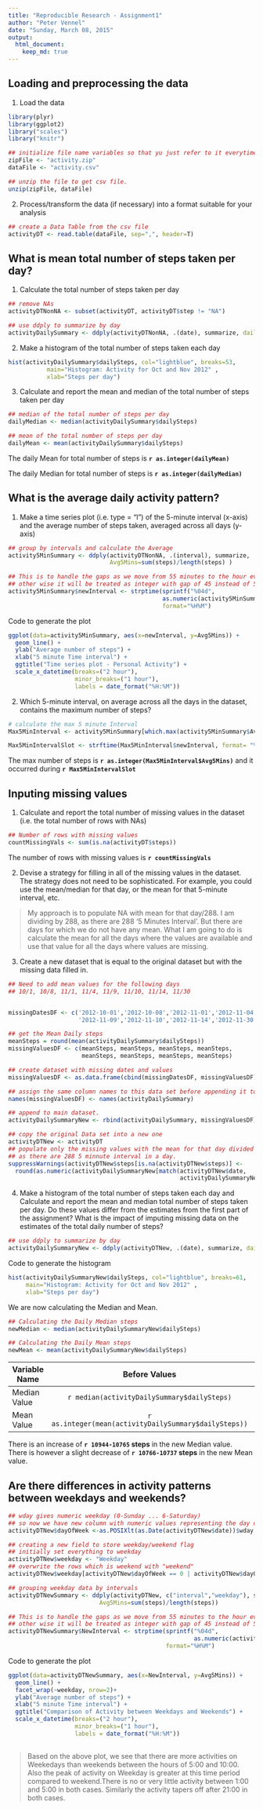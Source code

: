 ```yaml
---
title: "Reproducible Research - Assignment1"
author: "Peter Vennel"
date: "Sunday, March 08, 2015"
output: 
  html_document:
    keep_md: true
---
```



## Loading and preprocessing the data

1. Load the data
```r
library(plyr)
library(ggplot2)
library("scales")
library("knitr")

## initialize file name variables so that yu just refer to it everytime you need it.
zipFile <- "activity.zip"
dataFile <- "activity.csv"

## unzip the file to get csv file.
unzip(zipFile, dataFile)
```


2. Process/transform the data (if necessary) into a format suitable for your analysis
```r
## create a Data Table from the csv file
activityDT <- read.table(dataFile, sep=",", header=T)
```


## What is mean total number of steps taken per day?
1. Calculate the total number of steps taken per day
```r
## remove NAs
activityDTNonNA <- subset(activityDT, activityDT$step != "NA")

## use ddply to summarize by day
activityDailySummary <- ddply(activityDTNonNA, .(date), summarize, dailySteps=sum(steps))
```

2. Make a histogram of the total number of steps taken each day
```r
hist(activityDailySummary$dailySteps, col="lightblue", breaks=53, 
           main="Histogram: Activity for Oct and Nov 2012" ,
           xlab="Steps per day")
```

3. Calculate and report the mean and median of the total number of steps taken per day
```r
## median of the total number of steps per day
dailyMedian <- median(activityDailySummary$dailySteps)

## mean of the total number of steps per day
dailyMean <- mean(activityDailySummary$dailySteps)
```

The daily Mean for total number of steps is **`r as.integer(dailyMean)`**

The daily Median for total number of steps is **`r as.integer(dailyMedian)`**


## What is the average daily activity pattern?

1. Make a time series plot (i.e. type = "l") of the 5-minute interval (x-axis) and the average number of steps taken, averaged across all days (y-axis)
```r
## group by intervals and calculate the Average
activity5MinSummary <- ddply(activityDTNonNA, .(interval), summarize, 
                             Avg5Mins=sum(steps)/length(steps) )

## This is to handle the gaps as we move from 55 minutes to the hour every hour. 
## other wise it will be treated as integer with gap of 45 instead of 5.
activity5MinSummary$newInterval <- strptime(sprintf("%04d", 
                                            as.numeric(activity5MinSummary$interval)), 
                                            format="%H%M")
```

Code to generate the plot

```r
ggplot(data=activity5MinSummary, aes(x=newInterval, y=Avg5Mins)) +
  geom_line() + 
  ylab("Average number of steps") +
  xlab("5 minute Time interval") +
  ggtitle("Time series plot - Personal Activity") + 
  scale_x_datetime(breaks=("2 hour"), 
                   minor_breaks=("1 hour"),
                   labels = date_format("%H:%M"))
```


2. Which 5-minute interval, on average across all the days in the dataset, contains the maximum number of steps?
```r
# calculate the max 5 minute Interval
Max5MinInterval <- activity5MinSummary[which.max(activity5MinSummary$Avg5Mins), ]

Max5MinIntervalSlot <- strftime(Max5MinInterval$newInterval, format= "%H:%M")
```

The max number of steps is **`r as.integer(Max5MinInterval$Avg5Mins)`** and it occurred during **`r Max5MinIntervalSlot`**


## Inputing missing values

1. Calculate and report the total number of missing values in the dataset (i.e. the total number of rows with NAs)

```r
## Number of rows with missing values
countMissingVals <- sum(is.na(activityDT$steps))
``` 

The number of rows with missing values is **`r countMissingVals`**


2. Devise a strategy for filling in all of the missing values in the dataset. The strategy does not need to be sophisticated. For example, you could use the mean/median for that day, or the mean for that 5-minute interval, etc.

> My approach is to populate NA with mean for that  day/288. I am dividing by 288, as there are 288 '5 Minutes Interval'. But there are days for which we do not have any mean. What I am going to do is calculate the mean for all the days where the values are available and use that value for all the days where values are missing.

3. Create a new dataset that is equal to the original dataset but with the missing data filled in.

```r
## Need to add mean values for the following days
## 10/1, 10/8, 11/1, 11/4, 11/9, 11/10, 11/14, 11/30


missingDatesDF <- c('2012-10-01','2012-10-08','2012-11-01','2012-11-04',
                    '2012-11-09','2012-11-10','2012-11-14','2012-11-30')

## get the Mean Daily steps
meanSteps = round(mean(activityDailySummary$dailySteps))
missingValuesDF <- c(meanSteps, meanSteps, meanSteps, meanSteps,
                     meanSteps, meanSteps, meanSteps, meanSteps)

## create dataset with missing dates and values
missingValuesDF <- as.data.frame(cbind(missingDatesDF, missingValuesDF))

## assign the same column names to this data set before appending it to teh main dataset
names(missingValuesDF) <- names(activityDailySummary)

## append to main dataset.
activityDailySummaryNew <- rbind(activityDailySummary, missingValuesDF)

## copy the original Data set into a new one
activityDTNew <- activityDT
## populate only the missing values with the mean for that day divided by 288.
## as there are 288 5 minnute interval in a day.
suppressWarnings(activityDTNew$steps[is.na(activityDTNew$steps)] <- 
  round(as.numeric(activityDailySummaryNew[match(activityDTNew$date,
                                                 activityDailySummaryNew$date), 2])/288))
```




4. Make a histogram of the total number of steps taken each day and Calculate and report the mean and median total number of steps taken per day. Do these values differ from the estimates from the first part of the assignment? What is the impact of imputing missing data on the estimates of the total daily number of steps?

```r
## use ddply to summarize by day
activityDailySummaryNew <- ddply(activityDTNew, .(date), summarize, dailySteps=sum(steps))
```

Code to generate the histogram

```r

hist(activityDailySummaryNew$dailySteps, col="lightblue", breaks=61, 
     main="Histogram: Activity for Oct and Nov 2012" ,
     xlab="Steps per day")
```

We are now calculating the Median and Mean.

```r
## Calculating the Daily Median steps
newMedian <- median(activityDailySummaryNew$dailySteps)

## Calculating the Daily Mean steps
newMean <- mean(activityDailySummaryNew$dailySteps)
```

Variable Name  |  Before Values |  New Values
-------------| :-------------: | :----------:
Median Value | `r median(activityDailySummary$dailySteps)` | `r as.integer(newMedian)`  
Mean Value  | `r as.integer(mean(activityDailySummary$dailySteps))`   | `r as.integer(newMean)`  

There is an increase of <b>`r 10944-10765` steps</b> in the new Median value.<br>
There is however a slight decrease of <b>`r 10766-10737` steps</b> in the new Mean value. 


## Are there differences in activity patterns between weekdays and weekends?

```r
## wday gives numeric weekday (0-Sunday ... 6-Saturday)
## so now we have new column with numeric values representing the day of the week
activityDTNew$dayOfWeek <-as.POSIXlt(as.Date(activityDTNew$date))$wday

## creating a new field to store weekday/weekend flag
## initially set everything to weekday
activityDTNew$weekday <- "Weekday"
## overwrite the rows which is weekend with "weekend"
activityDTNew$weekday[activityDTNew$dayOfWeek == 0 | activityDTNew$dayOfWeek== 6] <- "Weekend"

## grouping weekday data by intervals
activityDTNewSummary <- ddply(activityDTNew, c("interval","weekday"), summarize, 
                          Avg5Mins=sum(steps)/length(steps))

## This is to handle the gaps as we move from 55 minutes to the hour every hour. 
## other wise it will be treated as integer with gap of 45 instead of 5.
activityDTNewSummary$NewInterval <- strptime(sprintf("%04d", 
                                                     as.numeric(activityDTNewSummary$interval)), 
                                             format="%H%M")
```

Code to generate the plot

```r
ggplot(data=activityDTNewSummary, aes(x=NewInterval, y=Avg5Mins)) +
  geom_line() + 
  facet_wrap(~weekday, nrow=2)+
  ylab("Average number of steps") +
  xlab("5 minute Time interval") +
  ggtitle("Comparison of Activity between Weekdays and Weekends") + 
  scale_x_datetime(breaks=("2 hour"), 
                   minor_breaks=("1 hour"),
                   labels = date_format("%H:%M")) 
  
```


> Based on the above plot, we see that there are more activities on Weekedays than weekends between the hours of 5:00 and 10:00. Also the peak of activity on Weekday is greater at this time period compared to weekend.There is no or very little activity between 1:00 and 5:00 in both cases. Similarly the activity tapers off after 21:00 in both cases.
